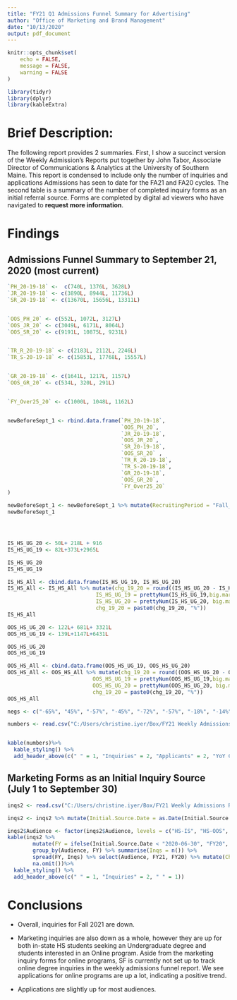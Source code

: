 ```yaml
---
title: "FY21 Q1 Admissions Funnel Summary for Advertising"
author: "Office of Marketing and Brand Management"
date: "10/13/2020"
output: pdf_document
---
```


```r
knitr::opts_chunk$set(
	echo = FALSE,
	message = FALSE,
	warning = FALSE
)
```


```r
library(tidyr)
library(dplyr)
library(kableExtra)
```

# Brief Description:

The following report provides 2 summaries. First, I show a succinct version of the Weekly Admission's Reports put together by John Tabor, Associate Director of Communications & Analytics at the University of Southern Maine. This report is condensed to include only the number of inquiries and applications Admissions has seen to date for the FA21 and FA20 cycles. The second table is a summary of the number of completed inquiry forms as an initial referral source. Forms are completed by digital ad viewers who have navigated to __request more information__.

# Findings

## Admissions Funnel Summary to September 21, 2020 (most current)

```r
`PH_20-19-18` <-  c(740L, 1376L, 3628L)
`JR_20-19-18` <- c(3890L, 8944L, 11736L)
`SR_20-19-18` <- c(13670L, 15656L, 13311L)


`OOS_PH_20` <- c(552L, 1072L, 3127L)
`OOS_JR_20` <- c(3049L, 6171L, 8064L)
`OOS_SR_20` <- c(9191L, 10875L, 9231L)


`TR_R_20-19-18` <- c(2183L, 2112L, 2246L)
`TR_S-20-19-18` <- c(15853L, 17768L, 15557L)


`GR_20-19-18` <- c(1641L, 1217L, 1157L)
`OOS_GR_20` <- c(534L, 320L, 291L)


`FY_Over25_20` <- c(1000L, 1048L, 1162L)


newBeforeSept_1 <- rbind.data.frame(`PH_20-19-18`, 
                                    `OOS_PH_20`,
                                    `JR_20-19-18`, 
                                    `OOS_JR_20`, 
                                    `SR_20-19-18`,
                                    `OOS_SR_20` ,
                                    `TR_R_20-19-18`,
                                    `TR_S-20-19-18`,
                                    `GR_20-19-18`,
                                    `OOS_GR_20`,
                                    `FY_Over25_20` 
)

newBeforeSept_1 <- newBeforeSept_1 %>% mutate(RecruitingPeriod = "Fall_2020")
newBeforeSept_1




IS_HS_UG_20 <- 50L+ 218L + 916
IS_HS_UG_19 <- 82L+373L+2965L

IS_HS_UG_20
IS_HS_UG_19

IS_HS_All <- cbind.data.frame(IS_HS_UG_19, IS_HS_UG_20)
IS_HS_All <- IS_HS_All %>% mutate(chg_19_20 = round((IS_HS_UG_20 - IS_HS_UG_19)/IS_HS_UG_19,2)*100, 
                            IS_HS_UG_19 = prettyNum(IS_HS_UG_19,big.mark = ","), 
                            IS_HS_UG_20 = prettyNum(IS_HS_UG_20, big.mark = ","),
                            chg_19_20 = paste0(chg_19_20, "%"))
IS_HS_All

OOS_HS_UG_20 <- 122L+ 681L+ 3321L
OOS_HS_UG_19 <- 139L+1147L+6431L

OOS_HS_UG_20
OOS_HS_UG_19

OOS_HS_All <- cbind.data.frame(OOS_HS_UG_19, OOS_HS_UG_20)
OOS_HS_All <- OOS_HS_All %>% mutate(chg_19_20 = round((OOS_HS_UG_20 - OOS_HS_UG_19)/OOS_HS_UG_19,2)*100, 
                           OOS_HS_UG_19 = prettyNum(OOS_HS_UG_19,big.mark = ","), 
                           OOS_HS_UG_20 = prettyNum(OOS_HS_UG_20, big.mark = ","),
                           chg_19_20 = paste0(chg_19_20, "%"))
OOS_HS_All
```


```r
negs <- c("-65%", "45%", "-57%", "-45%", "-72%", "-57%", "-18%", "-14%")

numbers <- read.csv("C:/Users/christine.iyer/Box/FY21 Weekly Admissions Reports Summary to Inform Agency Campaigns/Reports/Number_9-21.csv", header = T, stringsAsFactors = F)


kable(numbers)%>%
  kable_styling() %>%
  add_header_above(c(" " = 1, "Inquiries" = 2, "Applicants" = 2, "YoY Change" = 2))
```

## Marketing Forms as an Initial Inquiry Source  (July 1 to September 30)

```r

inqs2 <- read.csv("C:/Users/christine.iyer/Box/FY21 Weekly Admissions Reports Summary to Inform Agency Campaigns/Reports/TY1Better.csv", header = T, stringsAsFactors = F)

inqs2 <- inqs2 %>% mutate(Initial.Source.Date = as.Date(Initial.Source.Date, format = "%m/%d/%Y"))

inqs2$Audience <- factor(inqs2$Audience, levels = c("HS-IS", "HS-OOS", "HS-UNKN", "TR", "WA", "GR", "OL"))
kable(inqs2 %>% 
        mutate(FY = ifelse(Initial.Source.Date < "2020-06-30", "FY20", "FY21")) %>% 
        group_by(Audience, FY) %>% summarise(Inqs = n()) %>% 
        spread(FY, Inqs) %>% select(Audience, FY21, FY20) %>% mutate(Change = paste0(round((FY21-FY20)/FY20*100,2), "%")) %>% 
        na.omit())%>%
  kable_styling() %>%
  add_header_above(c(" " = 1, "Inquiries" = 2, " " = 1))
```
\newpage

# Conclusions

* Overall, inquiries for Fall 2021 are down. 

* Marketing inquiries are also down as a whole, however they are up for both in-state HS students seeking an Undergraduate degree and students interested in an Online program. Aside from the marketing inquiry forms for online programs, SF is currently not set up to track online degree inquiries in the weekly admissions funnel report. We see applications for online programs are up a lot, indicating a positive trend. 

* Applications are slightly up for most audiences. 

#

\href{https://www.wrike.com/open.htm?id=569449783}{{\color{blue}{\underline{Wrike Project Details}}}}

\href{https://github.com/edithbird/FY21-Weekly-Admissions-Reports-Summary}{{\color{blue}{\underline{Github Repository}}}}


